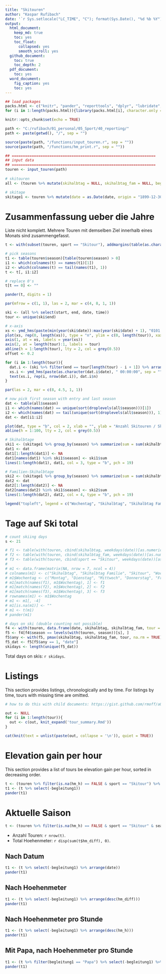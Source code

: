 ```yaml
---
title: "Skitouren"
author: "Kaspar Rufibach"
date: '`r Sys.setlocale("LC_TIME", "C"); format(Sys.Date(), "%d %b %Y")`'
output:
  html_document:
    keep_md: true
    toc: yes
    toc_float:
      collapsed: yes
      smooth_scroll: yes
  github_document: 
    toc: true
    toc_depth: 2
  pdf_document:
    toc: yes
  word_document:
    fig_caption: yes
    toc: yes
---
```


```r
## load packages
packs.html <- c("knitr", "pander", "reporttools", "dplyr", "lubridate", "readxl")
for (i in 1:length(packs.html)){library(packs.html[i], character.only = TRUE)}

knitr::opts_chunk$set(echo = TRUE)

path <- "C:/rufibach/01_personal/05_Sport/40_reporting/"
path <- paste(getwd(), "/", sep = "")

source(paste(path, "/functions/input_touren.r", sep = ""))
source(paste(path, "/functions/hm_print.r", sep = ""))

## =================================================================
## input data
## =================================================================
touren <- input_touren(path)
                  
# skitouren
all <- (touren %>% mutate(skihalbtag = NULL, skihalbtag_fam = NULL, begleitung1 = NULL, begleitung2 = NULL, begleitung3 = NULL, region = NULL, kommentar = NULL) %>% filter(sport == "Skitour") %>% arrange(end, time) )

# skitage
skitage1 <- touren %>% mutate(date = as.Date(date, origin = "1899-12-30"), skihalbtag = as.numeric(skihalbtag), skihalbtag_fam = as.numeric(skihalbtag_fam)) %>% filter(sport == "Skifahren") %>% arrange(end, time) 
```

# Zusammenfassung ueber die Jahre

Liste nicht komplett. Mehrere Touren mit demselben Ziel innerhalb eines Monats sind zusammengefasst.

```r
t <- with(subset(touren, sport == "Skitour"), addmargins(table(as.character(end), season)))

# pick seasons
t1 <- table(touren$season)[table(touren$season) > 0]
i1 <- which(colnames(t) == names(t1)[1])
i2 <- which(colnames(t) == tail(names(t1), 1))
t <- t[, i1:i2]

# replace 0's
t[t == 0] <- ""

pander(t, digits = 1)
```

```r
par(mfrow = c(1, 1), las = 2, mar = c(4, 8, 1, 1))

ski <- (all %>% select(start, end, date, time))
tour <- unique(ski$end)

# x-axis
xs <- ymd_hms(paste(min(year(ski$date)):max(year(ski$date) + 1), "0101 00:00:00", sep = ""))
plot(xs, rep(0, length(xs)), type = "n", ylim = c(0, length(tour)), xaxt = "n", yaxt = "n", xlab = "", ylab = "")
axis(1, at = xs, labels = year(xs))
axis(2, at = length(tour):1, labels = tour)
abline(h = 1:length(tour), lty = 2, col = grey(0.5))
offset <- 0.2

for (i in 1:length(tour)){
  dat.i <- (ski %>% filter(end == tour[length(tour) - i + 1]) %>% arrange(date) %>% group_by("w" = paste(year(date), month(date), sep = "")) %>% add_tally() %>% slice(1))
  xs.i <- ymd_hms(paste(as.character(dat.i$date), " 00:00:00", sep = ""))
  text(xs.i, rep(i, nrow(dat.i)), dat.i$n)
}
```

```r
par(las = 2, mar = c(8, 4.5, 1, 1))

# now pick first season with entry and last season
dat <- table(all$season)
i1 <- which(names(dat) == unique(sort(droplevels(all$season)))[1])
i2 <- which(names(dat) == tail(unique(sort(droplevels(all$season))), 1))
dat <- dat[i1:i2]

plot(dat, type = "b", col = 2, xlab = "", ylab = "Anzahl Skitouren / Skihalbtage", ylim = c(0, 30))
abline(h = 1:100, lty = 2, col = grey(0.5))

# Skihalbtage 
ski1 <- (skitage1 %>% group_by(season) %>% summarize(sum = sum(skihalbtag, na.rm = TRUE), .groups = 'drop'))
dat1 <- dat
dat1[1:length(dat1)] <- NA
dat1[names(dat1) %in% ski1$season] <- ski1$sum
lines(1:length(dat1), dat1, col = 3, type = "b", pch = 19)

# Familien-Skihalbtage 
ski2 <- (skitage1 %>% group_by(season) %>% summarize(sum = sum(skihalbtag_fam, na.rm = TRUE), .groups = 'drop'))
dat2 <- dat
dat2[1:length(dat2)] <- NA
dat2[names(dat2) %in% ski1$season] <- ski2$sum
lines(1:length(dat2), dat2, col = 4, type = "b", pch = 19)

legend("topleft", legend = c("Wochentag", "Skihalbtag", "Skihalbtag Familie", "Skitour"), pch = c(1, 19, 19), col = c(2, 3, 4), bg = "white", bty = "")
```

# Tage auf Ski total

```r
# count skiing days
s <- 21

# f1 <- table(with(touren, cbind(skihalbtag, weekdays(date))[as.numeric(season) == s & is.na(skihalbtag) == FALSE, 2]))
# f2 <- table(with(touren, cbind(skihalbtag_fam, weekdays(date))[as.numeric(season) == s & is.na(skihalbtag_fam) == FALSE, 2]))
# f3 <- table(with(touren, cbind(sport == "Skitour", weekdays(date))[as.numeric(season) == s & (sport == "Skitour"), 2]))
# 
# m1 <- data.frame(matrix(NA, nrow = 7, ncol = 4))
# colnames(m1) <- c("Skihalbtag", "Skihalbtag Familie", "Skitour", "Wochentag")
# m1$Wochentag <- c("Montag", "Dienstag", "Mittwoch", "Donnerstag", "Freitag", "Samstag", "Sonntag")
# m1[match(names(f1), m1$Wochentag), 1] <- f1
# m1[match(names(f2), m1$Wochentag), 2] <- f2
# m1[match(names(f3), m1$Wochentag), 3] <- f3
# rownames(m1) <- m1$Wochentag
# m1 <- m1[, -4]
# m1[is.na(m1)] <- ""
# m1 <- t(m1)
# pander(m1)

# days on ski (double counting not possible)
f4 <- with(touren, data.frame(date, skihalbtag, skihalbtag_fam, tour = as.numeric(sport == "Skitour"), season))
f5 <- f4[f4$season == levels(with(touren, season))[s], ]
f5$any <- with(f5, pmax(skihalbtag, skihalbtag_fam, tour, na.rm = TRUE))
f5_dat <- f5[f5$any == 1, "date"]
skidays <- length(unique(f5_dat))
```

Total days on skis: `r skidays`.

# Listings

This section provides listings, chronologically and by time. For listings by time, tours with missing time are omitted.

```r

# how to do this with child documents: https://gist.github.com/rmoff/a043676a2f084b81a434

out <- NULL
for (i in 1:length(tour)){
  out <- c(out, knit_expand('tour_summary.Rmd'))
}

cat(knit(text = unlist(paste(out, collapse = '\n')), quiet = TRUE))
```

# Elevation gain per hour

This section provides a list of tours be elevation gain per hour, sorted in decreasing order.

```r
t <- (touren %>% filter(is.na(hm_h) == FALSE & sport == "Skitour") %>% hm_print())
t1 <- (t %>% select(-begleitung1))
pander(t1)
```

# Aktuelle Saison {.tabset .tabset-fade .tabset-pills}

```r
t <- (touren %>% filter(is.na(hm_h) == FALSE & sport == "Skitour" & season == "Winter 20/21") %>% hm_print())
```

- Anzahl Touren: `r nrow(t)`. 
- Total Hoehenmeter: `r disp(sum(t$hm_diff), 0)`.

## Nach Datum

```r
t1 <- (t %>% select(-begleitung1) %>% arrange(date))
pander(t1)
```
## Nach Hoehenmeter

```r
t1 <- (t %>% select(-begleitung1) %>% arrange(desc(hm_diff)))
pander(t1)
```

## Nach Hoehenmeter pro Stunde

```r
t1 <- (t %>% select(-begleitung1) %>% arrange(desc(hm_h)))
pander(t1)
```

## Mit Papa, nach Hoehenmeter pro Stunde

```r
t1 <- (t %>% filter(begleitung1 == "Papa") %>% select(-begleitung1) %>% arrange(desc(hm_h)))
pander(t1)
```
